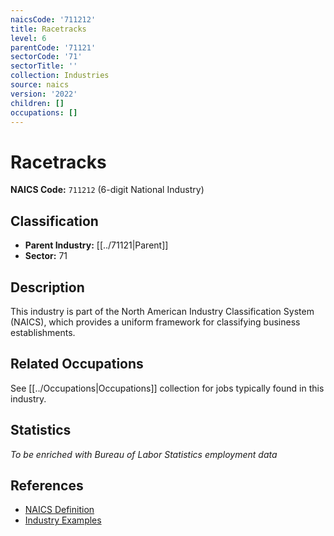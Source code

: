 ```yaml
---
naicsCode: '711212'
title: Racetracks
level: 6
parentCode: '71121'
sectorCode: '71'
sectorTitle: ''
collection: Industries
source: naics
version: '2022'
children: []
occupations: []
---
```

# Racetracks

**NAICS Code:** `711212` (6-digit National Industry)

## Classification

- **Parent Industry:** [[../71121|Parent]]
- **Sector:** 71

## Description

This industry is part of the North American Industry Classification System (NAICS), which provides a uniform framework for classifying business establishments.

## Related Occupations

See [[../Occupations|Occupations]] collection for jobs typically found in this industry.

## Statistics

*To be enriched with Bureau of Labor Statistics employment data*

## References

- [NAICS Definition](https://www.census.gov/naics/)
- [Industry Examples](https://www.census.gov/naics/2022NAICS/)

